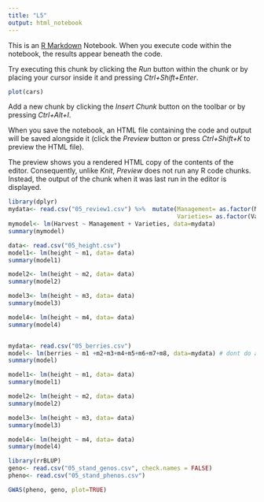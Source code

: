```yaml
---
title: "L5"
output: html_notebook
---
```


This is an [R Markdown](http://rmarkdown.rstudio.com) Notebook. When you execute code within the notebook, the results appear beneath the code. 

Try executing this chunk by clicking the *Run* button within the chunk or by placing your cursor inside it and pressing *Ctrl+Shift+Enter*. 

```r
plot(cars)
```

Add a new chunk by clicking the *Insert Chunk* button on the toolbar or by pressing *Ctrl+Alt+I*.

When you save the notebook, an HTML file containing the code and output will be saved alongside it (click the *Preview* button or press *Ctrl+Shift+K* to preview the HTML file).

The preview shows you a rendered HTML copy of the contents of the editor. Consequently, unlike *Knit*, *Preview* does not run any R code chunks. Instead, the output of the chunk when it was last run in the editor is displayed.


```r
library(dplyr)
mydata<- read.csv("05_review1.csv") %>%  mutate(Management= as.factor(Management),
                                                Varieties= as.factor(Varieties))
mymodel<- lm(Harvest ~ Management + Varieties, data=mydata)
summary(mymodel)
```


```r
data<- read.csv("05_height.csv")
model1<- lm(height ~ m1, data= data)
summary(model1)

model2<- lm(height ~ m2, data= data)
summary(model2)

model3<- lm(height ~ m3, data= data)
summary(model3)

model4<- lm(height ~ m4, data= data)
summary(model4)



```


```r
mydata<- read.csv("05_berries.csv")
model<- lm(berries ~ m1 +m2+m3+m4+m5+m6+m7+m8, data=mydata) # dont do all marker at a same time
summary(model)

model1<- lm(height ~ m1, data= data)
summary(model1)

model2<- lm(height ~ m2, data= data)
summary(model2)

model3<- lm(height ~ m3, data= data)
summary(model3)

model4<- lm(height ~ m4, data= data)
summary(model4)

```
```r
library(rrBLUP)
geno<- read.csv("05_stand_genos.csv", check.names = FALSE)
pheno<- read.csv("05_stand_phenos.csv")

GWAS(pheno, geno, plot=TRUE)

```

